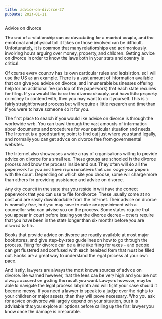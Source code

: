 ```yaml
---
title: advice-on-divorce-27
pubDate: 2023-01-11
---
```


Advice on divorce

The end of a relationship can be devastating for a married couple, and the emotional and physical toll it takes on those involved can be difficult. Unfortunately, it is common that many relationships end acrimoniously, involving hours arguing over money, property, and children. Getting advice on divorce in order to know the laws both in your state and country is critical. 

Of course every country has its own particular rules and legislation, so I will use the US as an example. There is a vast amount of information available that can give you advice on divorce, and innumerable businesses offering help for an additional fee (on top of the paperwork) that each state requires for filing. If you would like to do the divorce cheaply, and have little property or money to contend with, then you may want to do it yourself. This is a fairly straightforward process but will require a little research and time than if you were to have someone do it for you. 

The first place to search if you would like advice on divorce is through the worldwide web. You can trawl through the vast amounts of information about documents and procedures for your particular situation and needs. The Internet is a good starting point to find out just where you stand legally, and normally you can get advice on divorce free from governmental websites.  

The Internet also showcases a wide array of organisations willing to provide advice on divorce for a small fee. These groups are schooled in the divorce process and know the process inside and out. They often will do all the paperwork for you and have representatives that can lodge your papers with the court. Depending on which site you choose, some will charge more than others for providing assistance and advice on divorce. 

Any city council in the state that you reside in will have the correct paperwork that you can use to file for divorce. These usually come at no cost and are easily downloadable from the Internet. Their advice on divorce is normally free, but you may have to make an appointment with a counsellor who can advise you on the process. Some states require that you appear in court before issuing you the divorce decree – others require that you have been in the state longer than six months before you are allowed to file. 

Books that provide advice on divorce are readily available at most major bookstores, and give step-by-step guidelines on how to go through the process. Filing for divorce can be a little like filing for taxes - and people can get flustered and confused with each itemized form that must be filled out. Books are a great way to understand the legal process at your own pace.

And lastly, lawyers are always the most known sources of advice on divorce. Be warned however, that the fees can be very high and you are not always assured on getting the result you want. Lawyers however, may be able to navigate the legal process labyrinth and will fight your case should it become messy. If you need a lawyer to speak to a judge over the rights to your children or major assets, than they will prove necessary. Who you ask for advice on divorce will largely depend on your situation, but it is advisable that you explore all options before calling up the first lawyer you know once the damage is irreparable.